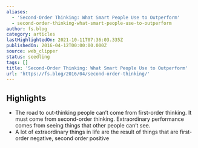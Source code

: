 ```yaml
---
aliases:
  - 'Second-Order Thinking: What Smart People Use to Outperform'
  - second-order-thinking-what-smart-people-use-to-outperform
author: fs.blog
category: articles
lastHighlightedOn: 2021-10-11T07:36:03.335Z
publishedOn: 2016-04-12T00:00:00.000Z
source: web_clipper
status: seedling
tags: []
title: 'Second-Order Thinking: What Smart People Use to Outperform'
url: 'https://fs.blog/2016/04/second-order-thinking/'
---
```

## Highlights

- The road to out-thinking people can’t come from first-order thinking. It must come from second-order thinking. Extraordinary performance comes from seeing things that other people can’t see.
- A lot of extraordinary things in life are the result of things that are first-order negative, second order positive
